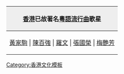 {|align="center" style="border:1px solid #AAAAAA; text-align:center;"
!style="background-color:#EEEEEE;"|[[香港]]已故著名[[粵語流行曲]]歌星
|-
|[[黃家駒]] | [[陳百強]] | [[羅文]] | [[張國榮]] | [[梅艷芳]]
|}
<noinclude>
[[Category:香港文化模板]]
</noinclude>